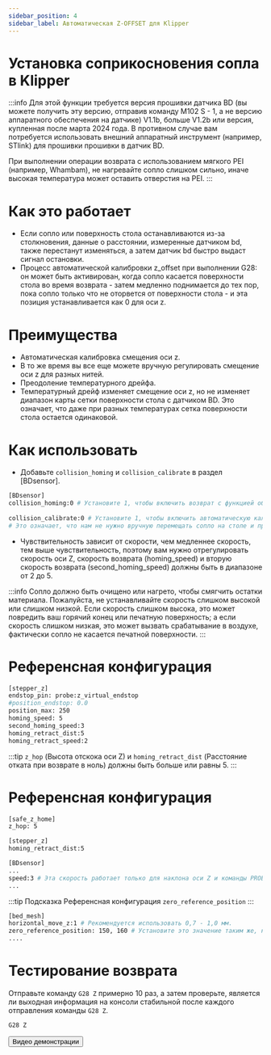 ```yaml
---
sidebar_position: 4
sidebar_label: Автоматическая Z-OFFSET для Klipper
---
```


# Установка соприкосновения сопла в Klipper

:::info
Для этой функции требуется версия прошивки датчика BD (вы можете получить эту версию, отправив команду M102 S - 1, а не версию аппаратного обеспечения на датчике) V1.1b, больше V1.2b или версия, купленная после марта 2024 года. В противном случае вам потребуется использовать внешний аппаратный инструмент (например, STlink) для прошивки прошивки в датчик BD.

При выполнении операции возврата с использованием мягкого PEI (например, Whambam), не нагревайте сопло слишком сильно, иначе высокая температура может оставить отверстия на PEI.
:::

# Как это работает
* Если сопло или поверхность стола останавливаются из-за столкновения, данные о расстоянии, измеренные датчиком bd, также перестанут изменяться, а затем датчик bd быстро выдаст сигнал остановки.
* Процесс автоматической калибровки z_offset при выполнении G28: он может быть активирован, когда сопло касается поверхности стола во время возврата - затем медленно поднимается до тех пор, пока сопло только что не оторвется от поверхности стола - и эта позиция устанавливается как 0 для оси z.

# Преимущества
* Автоматическая калибровка смещения оси z.
* В то же время вы все еще можете вручную регулировать смещение оси z для разных нитей.
* Преодоление температурного дрейфа.
* Температурный дрейф изменяет смещение оси z, но не изменяет диапазон карты сетки поверхности стола с датчиком BD. Это означает, что даже при разных температурах сетка поверхности стола остается одинаковой.

# Как использовать

* Добавьте `collision_homing` и `collision_calibrate` в раздел [BDsensor].
``` bash
[BDsensor] 
collision_homing:0 # Установите 1, чтобы включить возврат с функцией обнаружения столкновения сопла. Отключите, установив 0.
                   
collision_calibrate:0 # Установите 1, чтобы включить автоматическую калибровку датчика BD с функцией обнаружения столкновения сопла. Отключите, установив 0.
# Это означает, что нам не нужно вручную перемещать сопло на столе и проводить тест с бумагой перед отправкой команды калибровки M102 S - 6.
```

* Чувствительность зависит от скорости, чем медленнее скорость, тем выше чувствительность, поэтому вам нужно отрегулировать скорость оси Z, скорость возврата (homing_speed) и вторую скорость возврата (second_homing_speed) должны быть в диапазоне от 2 до 5.

:::info
Сопло должно быть очищено или нагрето, чтобы смягчить остатки материала.
Пожалуйста, не устанавливайте скорость слишком высокой или слишком низкой. Если скорость слишком высока, это может повредить ваш горячий конец или печатную поверхность; а если скорость слишком низкая, это может вызвать срабатывание в воздухе, фактически сопло не касается печатной поверхности.
:::

# Референсная конфигурация
``` bash
[stepper_z]
endstop_pin: probe:z_virtual_endstop
#position_endstop: 0.0
position_max: 250
homing_speed: 5
second_homing_speed:3
homing_retract_dist:5
homing_retract_speed:2
```

:::tip
`z_hop` (Высота отскока оси Z) и `homing_retract_dist` (Расстояние отката при возврате в ноль) должны быть больше или равны 5.
:::
# Референсная конфигурация

```bash
[safe_z_home]
z_hop: 5 

[stepper_z]
homing_retract_dist:5
```
```bash
[BDsensor] 
...
speed:3 # Эта скорость работает только для наклона оси Z и команды PROBE_ACCURACY. #
...

```
:::tip Подсказка
Референсная конфигурация `zero_reference_position`
:::

``` bash
[bed_mesh]
horizontal_move_z:1 # Рекомендуется использовать 0,7 - 1,0 мм.
zero_reference_position: 150, 160 # Установите это значение таким же, как home_xy_position в разделе  ## Установите это значение в тех же координатах, что и home_xy_position в разделе safe_z_home.
....
```

# Тестирование возврата
Отправьте команду `G28 Z` примерно 10 раз, а затем проверьте, является ли выходная информация на консоли стабильной после каждого отправления команды `G28 Z`.
``` bash
G28 Z
```
<Button variant="contained" disableElevation href="https://www.youtube.com/watch?v=RuPoXbrSPDc">Видео демонстрации</Button> 